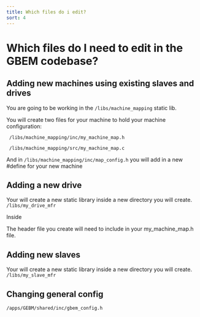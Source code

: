 ```yaml
---
title: Which files do i edit?
sort: 4
---
```


# Which files do I need to edit in the GBEM codebase?

## Adding new machines using existing slaves and drives

You are going to be working in the `/libs/machine_mapping` static lib.

You will create two files for your machine to hold your machine configuration:

` /libs/machine_mapping/inc/my_machine_map.h` 

` /libs/machine_mapping/src/my_machine_map.c`

And in `/libs/machine_mapping/inc/map_config.h` you will add in a new #define for your new machine 

## Adding a new drive

Your will create a new static library inside a new directory you will create. `/libs/my_drive_mfr`

Inside 

The header file you create will need to include in your my_machine_map.h file.

## Adding new slaves

Your will create a new static library inside a new directory you will create. `/libs/my_slave_mfr`

## Changing general config

`/apps/GEBM/shared/inc/gbem_config.h`

